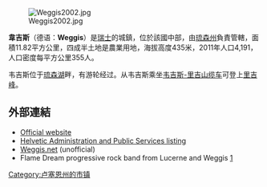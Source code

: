 {{expand|time=2013-07-16T14:45:49+00:00}}
{{noteTA
|G1=瑞士地名
}}
[[Image:Weggis2002.jpg|right]]

'''韋吉斯'''（德语：'''Weggis'''）是[[瑞士|瑞士]]的城鎮，位於該國中部，由[[琉森州|琉森州]]負責管轄，面積11.82平方公里，四成半土地是農業用地，海拔高度435米，2011年人口4,191，人口密度每平方公里355人。

韦吉斯位于[[琉森湖|琉森湖]]畔，有游轮经过。从韦吉斯乘坐[[韦吉斯-里吉山缆车|韦吉斯-里吉山缆车]]可登上[[里吉山|里吉峰]]。

==外部連結==
*[http://www.weggis.ch Official website]
*[https://web.archive.org/web/20070928031201/http://www.gov.ch/govchen.nsf/60c2a18b4bda578fc125694b0058f69e/6fd607862de3214ac12570cb0047f347?OpenDocument Helvetic Administration and Public Services listing]
*[http://www.weggis.net Weggis.net] (unofficial)
*Flame Dream progressive rock band from Lucerne and Weggis [http://www.math.harvard.edu/~knill/teaching/mathe320_2011/exhibits/morley/index.html]

{{Switzerland-geo-stub}}
[[Category:卢塞恩州的市镇|Category:卢塞恩州的市镇]]